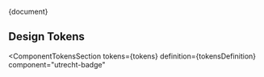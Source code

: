 
<Meta title="CSS Component/Badge/README" />

<Description>{document}</Description>

## Design Tokens

<ComponentTokensSection
  tokens={tokens}
  definition={tokensDefinition}
  component="utrecht-badge"
></ComponentTokensSection>
